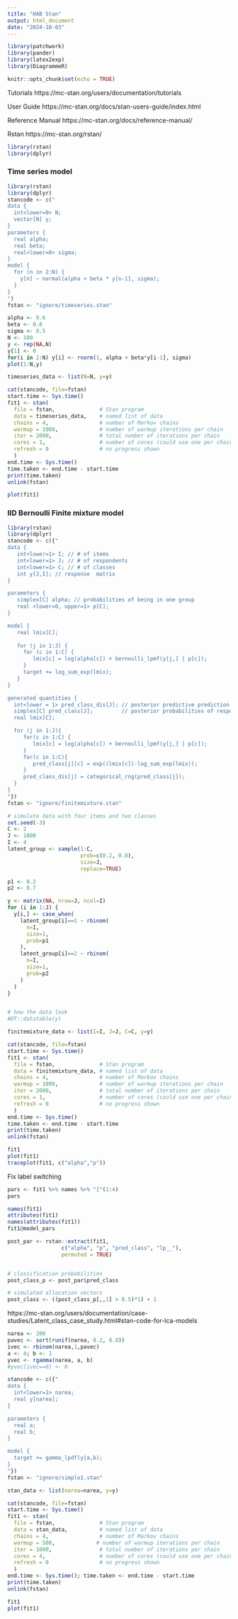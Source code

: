```yaml
---
title: "HAB Stan"
output: html_document
date: "2024-10-03"
---
```


```r
library(patchwork)
library(pander)
library(latex2exp)
library(DiagrammeR)
```

```r
knitr::opts_chunk$set(echo = TRUE)
```

Tutorials
https://mc-stan.org/users/documentation/tutorials

User Guide
https://mc-stan.org/docs/stan-users-guide/index.html

Reference Manual
https://mc-stan.org/docs/reference-manual/

Rstan
https://mc-stan.org/rstan/

```r
library(rstan)
library(dplyr)
```

### Time series model

```r
library(rstan)
library(dplyr)
stancode <- c("
data {
  int<lower=0> N;
  vector[N] y;
}
parameters {
  real alpha;
  real beta;
  real<lower=0> sigma;
}
model {
  for (n in 2:N) {
    y[n] ~ normal(alpha + beta * y[n-1], sigma);
  }
}
")
fstan <- "ignore/timeseries.stan"

alpha <- 0.6
beta <- 0.8
sigma <- 0.5
N <- 100
y <- rep(NA,N)
y[1] <- 0
for(i in 2:N) y[i] <- rnorm(1, alpha + beta*y[i-1], sigma)
plot(1:N,y)

timeseries_data <- list(N=N, y=y)

cat(stancode, file=fstan)
start.time <- Sys.time()
fit1 <- stan(
  file = fstan,              # Stan program
  data = timeseries_data,    # named list of data
  chains = 4,                # number of Markov chains
  warmup = 1000,             # number of warmup iterations per chain
  iter = 2000,               # total number of iterations per chain
  cores = 1,                 # number of cores (could use one per chain)
  refresh = 0                # no progress shown
  )
end.time <- Sys.time()
time.taken <- end.time - start.time
print(time.taken)
unlink(fstan)
```

```r
plot(fit1)
```

### IID Bernoulli Finite mixture model

```r
library(rstan)
library(dplyr)
stancode <- c({"
data {
   int<lower=1> I; // # of items
   int<lower=1> J; // # of respondents
   int<lower=1> C; // # of classes
   int y[J,I]; // response  matrix
}

parameters {
   simplex[C] alpha; // probabilities of being in one group
   real <lower=0, upper=1> p[C];
}

model {
   real lmix[C];
   
   for (j in 1:J) {
     for (c in 1:C) {
        lmix[c] = log(alpha[c]) + bernoulli_lpmf(y[j,] | p[c]);
     }
     target += log_sum_exp(lmix);
   }
}

generated quantities {
  int<lower = 1> pred_class_dis[J]; // posterior predictive prediction for respondent j in latent class c
  simplex[C] pred_class[J];         // posterior probabilities of respondent j in latent class c
  real lmix[C];

  for (j in 1:J){
     for(c in 1:C) {
        lmix[c] = log(alpha[c]) + bernoulli_lpmf(y[j,] | p[c]);
     }               
     for(c in 1:C){
        pred_class[j][c] = exp((lmix[c])-log_sum_exp(lmix));
     }
     pred_class_dis[j] = categorical_rng(pred_class[j]);
  }
}
"})
fstan <- "ignore/finitemixture.stan"
```

```r
# simulate data with four items and two classes
set.seed(-3)
C <- 2
J <- 1000
I <- 4
latent_group <- sample(1:C,
                       prob=c(0.2, 0.8),
                       size=J,
                       replace=TRUE)

p1 <- 0.2
p2 <- 0.7

y <- matrix(NA, nrow=J, ncol=I)
for (i in 1:J) {
  y[i,] <- case_when(
    latent_group[i]==1 ~ rbinom(
      n=I,
      size=1,
      prob=p1
    ),
    latent_group[i]==2 ~ rbinom(
      n=I,
      size=1,
      prob=p2
    )
  )
}


# how the data look
#DT::datatable(y)
```

```r
finitemixture_data <- list(I=I, J=J, C=C, y=y)

cat(stancode, file=fstan)
start.time <- Sys.time()
fit1 <- stan(
  file = fstan,              # Stan program
  data = finitemixture_data, # named list of data
  chains = 4,                # number of Markov chains
  warmup = 1000,             # number of warmup iterations per chain
  iter = 2000,               # total number of iterations per chain
  cores = 1,                 # number of cores (could use one per chain)
  refresh = 0                # no progress shown
  )
end.time <- Sys.time()
time.taken <- end.time - start.time
print(time.taken)
unlink(fstan)
```

```r
fit1
plot(fit1)
traceplot(fit1, c("alpha","p"))
```

Fix label switching

```r
pars <- fit1 %>% names %>% "["(1:4)
pars

names(fit1)
attributes(fit1)
names(attributes(fit1))
fit1@model_pars

post_par <- rstan::extract(fit1,
                 c("alpha", "p", "pred_class", "lp__"),
                 permuted = TRUE)


# classification probabilities
post_class_p <- post_par$pred_class

# simulated allocation vectors
post_class <- ((post_class_p[,,1] > 0.5)*1) + 1
```



https://mc-stan.org/users/documentation/case-studies/Latent_class_case_study.html#stan-code-for-lca-models


```r
narea <- 200
pavec <- sort(runif(narea, 0.2, 0.8))
ivec <- rbinom(narea,1,pavec)
a <- 4; b <- 1
yvec <- rgamma(narea, a, b)
#yvec[ivec==0] <- 0
```

```r
stancode <- c({"
data {
  int<lower=1> narea;
  real y[narea];
}

parameters {
  real a;
  real b;
}

model {
  target += gamma_lpdf(y|a,b);
}
"})
fstan <- "ignore/simple1.stan"
```

```r
stan_data <- list(narea=narea, y=y)

cat(stancode, file=fstan)
start.time <- Sys.time()
fit1 <- stan(
  file = fstan,              # Stan program
  data = stan_data,          # named list of data
  chains = 4,                # number of Markov chains
  warmup = 500,             # number of warmup iterations per chain
  iter = 1000,               # total number of iterations per chain
  cores = 4,                 # number of cores (could use one per chain)
  refresh = 0                # no progress shown
  )
end.time <- Sys.time(); time.taken <- end.time - start.time
print(time.taken)
unlink(fstan)
```

```r
fit1
plot(fit1)
```


